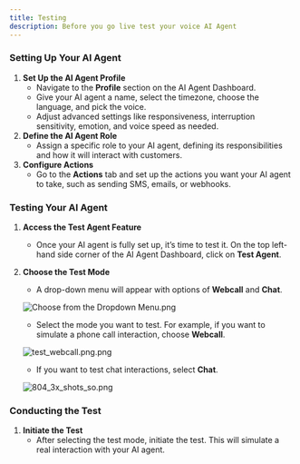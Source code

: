 ```yaml
---
title: Testing
description: Before you go live test your voice AI Agent
---
```


### Setting Up Your AI Agent

1. **Set Up the AI Agent Profile**
    - Navigate to the **Profile** section on the AI Agent Dashboard.
    - Give your AI agent a name, select the timezone, choose the language, and pick the voice.
    - Adjust advanced settings like responsiveness, interruption sensitivity, emotion, and voice speed as needed.
2. **Define the AI Agent Role**
    - Assign a specific role to your AI agent, defining its responsibilities and how it will interact with customers.
3. **Configure Actions**
    - Go to the **Actions** tab and set up the actions you want your AI agent to take, such as sending SMS, emails, or webhooks.

### Testing Your AI Agent

1. **Access the Test Agent Feature**
    - Once your AI agent is fully set up, it’s time to test it. On the top left-hand side corner of the AI Agent Dashboard, click on **Test Agent**.
2. **Choose the Test Mode**
    - A drop-down menu will appear with options of **Webcall** and **Chat**.
    
    ![Choose from the Dropdown Menu.png](images/Choose_from_the_Dropdown_Menu.png)
    
    - Select the mode you want to test. For example, if you want to simulate a phone call interaction, choose **Webcall**.
    
    ![test_webcall.png.png](images/test_webcall.png)
    
    - If you want to test chat interactions, select **Chat**.

    ![804_3x_shots_so.png](images/804_3x_shots_so.png)

### Conducting the Test

1. **Initiate the Test**
    - After selecting the test mode, initiate the test. This will simulate a real interaction with your AI agent.
